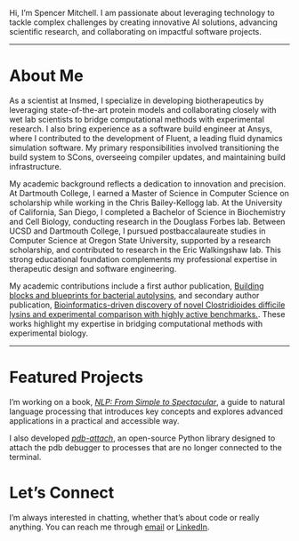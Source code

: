 Hi, I’m Spencer Mitchell. I am passionate about leveraging technology to tackle complex challenges by creating innovative AI solutions, advancing scientific research, and collaborating on impactful software projects.

---

# About Me

As a scientist at Insmed, I specialize in developing biotherapeutics by leveraging state-of-the-art protein models and collaborating closely with wet lab scientists to bridge computational methods with experimental research. I also bring experience as a software build engineer at Ansys, where I contributed to the development of Fluent, a leading fluid dynamics simulation software. My primary responsibilities involved transitioning the build system to SCons, overseeing compiler updates, and maintaining build infrastructure.

My academic background reflects a dedication to innovation and precision. At Dartmouth College, I earned a Master of Science in Computer Science on scholarship while working in the Chris Bailey-Kellogg lab. At the University of California, San Diego, I completed a Bachelor of Science in Biochemistry and Cell Biology, conducting research in the Douglass Forbes lab. Between UCSD and Dartmouth College, I pursued postbaccalaureate studies in Computer Science at Oregon State University, supported by a research scholarship, and contributed to research in the Eric Walkingshaw lab. This strong educational foundation complements my professional expertise in therapeutic design and software engineering.

My academic contributions include a first author publication, [Building blocks and blueprints for bacterial autolysins](https://doi.org/10.1371/journal.pcbi.1008889), and secondary author publication, [Bioinformatics-driven discovery of novel Clostridioides difficile lysins and experimental comparison with highly active benchmarks.](https://doi.org/10.1002/bit.27759). These works highlight my expertise in bridging computational methods with experimental biology.

---

# Featured Projects

I'm working on a book, [*NLP: From Simple to Spectacular*](https://nlpbook.spenceforce.io), a guide to natural language processing that introduces key concepts and explores advanced applications in a practical and accessible way.

I also developed [*pdb-attach*](https://github.com/spenceforce/pdb-attach), an open-source Python library designed to attach the pdb debugger to processes that are no longer connected to the terminal.&#x20;

# Let's Connect

I'm always interested in chatting, whether that's about code or really anything. You can reach me through [email](mailto:smitchell556@gmail.com) or [LinkedIn](https://www.linkedin.com/in/spencerjmitchell/).
